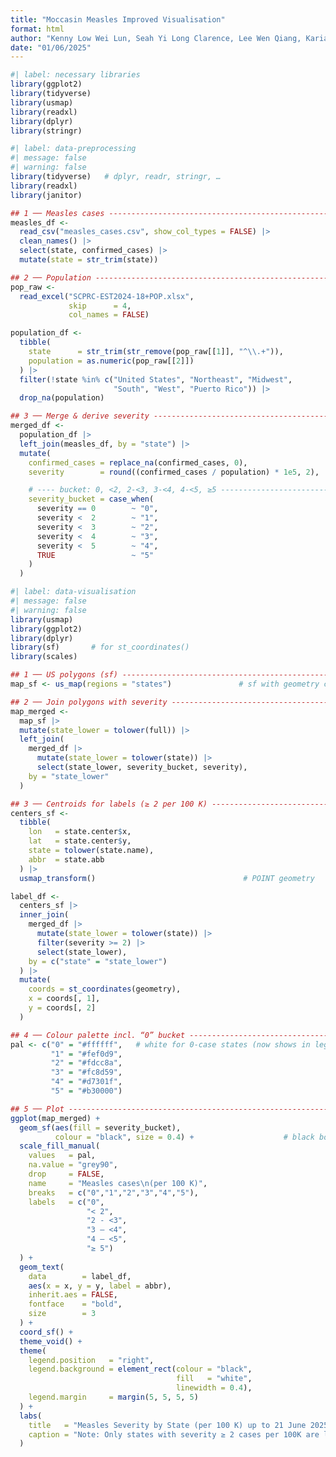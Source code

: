 ```yaml
---
title: "Moccasin Measles Improved Visualisation"
format: html
author: "Kenny Low Wei Lun, Seah Yi Long Clarence, Lee Wen Qiang, Karianne Lai Wei Xuan, Goh Jia Rui Gary, Lim Jun Jie, Toh Li En"
date: "01/06/2025"
---
```


```r
#| label: necessary libraries
library(ggplot2)
library(tidyverse)
library(usmap)
library(readxl)
library(dplyr)
library(stringr)
```

```r
#| label: data-preprocessing
#| message: false
#| warning: false
library(tidyverse)   # dplyr, readr, stringr, …
library(readxl)
library(janitor)

## 1 ── Measles cases -------------------------------------------------------
measles_df <-
  read_csv("measles_cases.csv", show_col_types = FALSE) |>
  clean_names() |>
  select(state, confirmed_cases) |>
  mutate(state = str_trim(state))

## 2 ── Population ----------------------------------------------------------
pop_raw <-
  read_excel("SCPRC-EST2024-18+POP.xlsx",
             skip      = 4,
             col_names = FALSE)

population_df <-
  tibble(
    state      = str_trim(str_remove(pop_raw[[1]], "^\\.+")),
    population = as.numeric(pop_raw[[2]])
  ) |>
  filter(!state %in% c("United States", "Northeast", "Midwest",
                       "South", "West", "Puerto Rico")) |>
  drop_na(population)

## 3 ── Merge & derive severity --------------------------------------------
merged_df <-
  population_df |>
  left_join(measles_df, by = "state") |>
  mutate(
    confirmed_cases = replace_na(confirmed_cases, 0),
    severity        = round((confirmed_cases / population) * 1e5, 2),

    # ---- bucket: 0, <2, 2-<3, 3-<4, 4-<5, ≥5 ----------------------------
    severity_bucket = case_when(
      severity == 0        ~ "0",
      severity <  2        ~ "1",
      severity <  3        ~ "2",
      severity <  4        ~ "3",
      severity <  5        ~ "4",
      TRUE                 ~ "5"
    )
  )
```

```r
#| label: data-visualisation
#| message: false
#| warning: false
library(usmap)
library(ggplot2)
library(dplyr)
library(sf)       # for st_coordinates()
library(scales)

## 1 ── US polygons (sf) ----------------------------------------------------
map_sf <- us_map(regions = "states")               # sf with geometry column

## 2 ── Join polygons with severity ----------------------------------------
map_merged <-
  map_sf |>
  mutate(state_lower = tolower(full)) |>
  left_join(
    merged_df |>
      mutate(state_lower = tolower(state)) |>
      select(state_lower, severity_bucket, severity),
    by = "state_lower"
  )

## 3 ── Centroids for labels (≥ 2 per 100 K) -------------------------------
centers_sf <-
  tibble(
    lon   = state.center$x,
    lat   = state.center$y,
    state = tolower(state.name),
    abbr  = state.abb
  ) |>
  usmap_transform()                                 # POINT geometry

label_df <-
  centers_sf |>
  inner_join(
    merged_df |>
      mutate(state_lower = tolower(state)) |>
      filter(severity >= 2) |>
      select(state_lower),
    by = c("state" = "state_lower")
  ) |>
  mutate(
    coords = st_coordinates(geometry),
    x = coords[, 1],
    y = coords[, 2]
  )

## 4 ── Colour palette incl. “0” bucket ------------------------------------
pal <- c("0" = "#ffffff",   # white for 0-case states (now shows in legend)
         "1" = "#fef0d9",
         "2" = "#fdcc8a",
         "3" = "#fc8d59",
         "4" = "#d7301f",
         "5" = "#b30000")

## 5 ── Plot ---------------------------------------------------------------
ggplot(map_merged) +
  geom_sf(aes(fill = severity_bucket),
          colour = "black", size = 0.4) +                    # black borders
  scale_fill_manual(
    values   = pal,
    na.value = "grey90",
    drop     = FALSE,
    name     = "Measles cases\n(per 100 K)",
    breaks   = c("0","1","2","3","4","5"),
    labels   = c("0",
                 "< 2",
                 "2 - <3",
                 "3 – <4",
                 "4 – <5",
                 "≥ 5")
  ) +
  geom_text(
    data        = label_df,
    aes(x = x, y = y, label = abbr),
    inherit.aes = FALSE,
    fontface    = "bold",
    size        = 3
  ) +
  coord_sf() +
  theme_void() +
  theme(
    legend.position   = "right",
    legend.background = element_rect(colour = "black",
                                     fill   = "white",
                                     linewidth = 0.4),
    legend.margin     = margin(5, 5, 5, 5)
  ) +
  labs(
    title   = "Measles Severity by State (per 100 K) up to 21 June 2025",
    caption = "Note: Only states with severity ≥ 2 cases per 100K are labelled for emphasis."
  )
```
